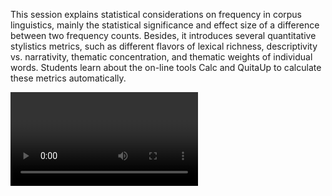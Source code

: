 This session explains statistical considerations on frequency in corpus linguistics, mainly the statistical significance and effect size of a difference between two frequency counts. Besides, it introduces several quantitative stylistics metrics, such as different flavors of lexical richness, descriptivity vs. narrativity, thematic concentration, and thematic weights of individual words. Students learn about the on-line tools Calc and QuitaUp to calculate these metrics automatically.

<Video provider="youtube" id="https://www.youtube.com/embed/H5WOMGItfqo">
  Session 7 - Statistics
</Video>
